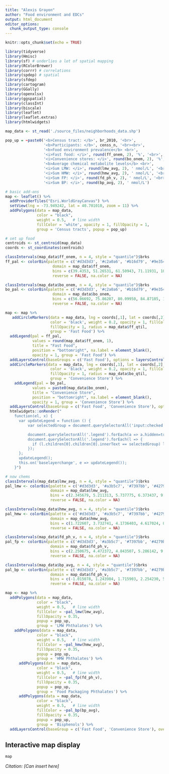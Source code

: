 ---
title: "Alexis Grayon"
author: "Food environment and EDCs"
output: html_document
editor_options: 
  chunk_output_type: console
---

<style type="text/css">
.main-container {
  max-width: 100% !important;
  margin: auto;
}
</style>

```{r setup, include=FALSE}
knitr::opts_chunk$set(echo = TRUE)
```

```{r, include = FALSE}
library(tidyverse)
library(Hmisc)
library(sf) # underlies a lot of spatial mapping
library(RColorBrewer)
library(corrr) # correlations
library(spdep) # spatial
library(sfdep)
library(cartogram)
library(GGally)
library(openxlsx)
library(ggspatial)
library(classInt)
library(biscale)
library(leaflet)
library(leaflet.extras)
library(htmlwidgets)
```

```{r, include = F}
map_data <- st_read('./source_files/neighborhoods_data.shp')

pop_up = ~paste0('<b>Census tract: </b>', br_2010, '<br>',
                 '<b>Participants: </b>', censs_n, '<br><br>',
                 '<b>Food environment prevalence</b> <br>',
                 '<i>Fast food: </i>', round(ff_onem, 2), '%', '<br>',
                 '<i>Convenience stores: </i>', round(bo_onem, 2), '%', '<br><br>',
                 '<b>Average chemical metabolite levels</b> <br>',
                 '<i>Sum LMW: </i>', round(lmw_avg, 2), ' nmol/L', '<br>',
                 '<i>Sum HMW: </i>', round(hmw_avg, 2), ' nmol/L', '<br>',
                 '<i>Sum FP: </i>', round(fd_ph_v, 2), ' nmol/L', '<br>',
                 '<i>Sum BP: </i>', round(bp_avg, 2), ' nmol/L')

# basic add-ons
map <- leaflet() %>% 
  addProviderTiles("Esri.WorldGrayCanvas") %>% 
  setView(lng = -73.949242, lat = 40.701010, zoom = 11) %>% 
  addPolygons(data = map_data,
              color = "black", 
              weight = 0.5,   # line width 
              fillColor = 'white', opacity = 1, fillOpacity = 1,
              group = 'Census tracts', popup = pop_up)

# set up food
centroids <- st_centroid(map_data)
coords <- st_coordinates(centroids)

classIntervals(map_data$ff_onem, n = 4, style = "quantile")$brks
ff_pal <- colorBin(palette = c('#d3d3d3', '#c2a0a6', '#b16d79', '#9e3547'),
                     domain = map_data$ff_onem,
                     bins = c(39.4353, 51.26531, 61.50943, 71.11931, 100.00),
                     reverse = FALSE, na.color = NA)

classIntervals(map_data$bo_onem, n = 4, style = "quantile")$brks
bo_pal <- colorBin(palette = c('#d3d3d3', '#c2a0a6', '#b16d79', '#9e3547'),
                     domain = map_data$bo_onem,
                     bins = c(56.06692, 75.86207, 80.09950, 84.87185, 100.00),
                     reverse = FALSE, na.color = NA)

map <- map %>% 
   addCircleMarkers(data = map_data, lng = coords[,1], lat = coords[,2],
                    color = 'black', weight = 0.2, opacity = 1, fillColor = ~ff_pal(map_data$ff_onem),
                    fillOpacity = 1, radius = map_data$ff_qtil,
                    group = 'Fast Food') %>% 
  addLegend(pal = ff_pal,
            values = round(map_data$ff_onem, 1),
            title = "Fast Food", 
            position = "bottomright", na.label = element_blank(),
            opacity = 1, group = 'Fast Food') %>% 
  addLayersControl(baseGroups = c('Fast Food'), options = layersControlOptions(collapsed = FALSE)) %>% 
  addCircleMarkers(data = map_data, lng = coords[,1], lat = coords[,2],
                    color = 'black', weight = 0.2, opacity = 1, fillColor = ~bo_pal(map_data$bo_onem),
                    fillOpacity = 1, radius = map_data$bo_qtil,
                    group = 'Convenience Store') %>% 
    addLegend(pal = bo_pal,
            values = paste0(map_data$bo_onem),
            title = "Convenience Store", 
            position = "bottomright", na.label = element_blank(),
            opacity = 1, group = 'Convenience Store') %>% 
  addLayersControl(baseGroup = c('Fast Food', 'Convenience Store'), options = layersControlOptions(collapsed = FALSE))  %>%
  htmlwidgets::onRender("
    function(el, x) {
      var updateLegend = function () {
          var selectedGroup = document.querySelectorAll('input:checked')[0].nextSibling.innerText.substr(1);

          document.querySelectorAll('.legend').forEach(a => a.hidden=true);
          document.querySelectorAll('.legend').forEach(l => {
            if (l.children[0].children[0].innerText == selectedGroup) l.hidden=false;
          });
      };
      updateLegend();
      this.on('baselayerchange', e => updateLegend());
    }")

# now chems
classIntervals(map_data$lmw_avg, n = 4, style = "quantile")$brks
pal_lmw <- colorBin(palette = c('#d3d3d3', '#a3b5c7', '#7397bb', '#4279b0'),
                    domain = map_data$lmw_avg,
                    bins = c(2.345679, 5.211313, 5.737775, 6.373437, 9.583487),
                    reverse = FALSE, na.color = NA)

classIntervals(map_data$hmw_avg, n = 4, style = "quantile")$brks
pal_hmw <- colorBin(palette = c('#d3d3d3', '#a3b5c7', '#7397bb', '#4279b0'),
                    domain = map_data$hmw_avg,
                    bins = c(1.722607, 3.732741, 4.1736403, 4.617024, 8.986433),
                    reverse = FALSE, na.color = NA)

classIntervals(map_data$fd_ph_v, n = 4, style = "quantile")$brks
pal_fp <- colorBin(palette = c('#d3d3d3', '#a3b5c7', '#7397bb', '#4279b0'),
                    domain = map_data$fd_ph_v,
                    bins = c(2.250675, 4.472372, 4.843507, 5.286142, 9.079501),
                    reverse = FALSE, na.color = NA)

classIntervals(map_data$bp_avg, n = 4, style = "quantile")$brks
pal_bp <- colorBin(palette = c('#d3d3d3', '#a3b5c7', '#7397bb', '#4279b0'),
                    domain = map_data$fd_ph_v,
                    bins = c(-1.015078, 1.243984, 1.715903, 2.254230, 5.750999),
                    reverse = FALSE, na.color = NA)

map <- map %>% 
  addPolygons(data = map_data,
              color = "black",
              weight = 0.5,   # line width 
              fillColor = ~pal_lmw(lmw_avg),
              fillOpacity = 0.35,
              popup = pop_up,
              group = 'LMW Phthalates') %>% 
    addPolygons(data = map_data,
              color = "black",
              weight = 0.5,   # line width 
              fillColor = ~pal_hmw(hmw_avg),
              fillOpacity = 0.35,
              popup = pop_up,
              group = 'HMW Phthalates') %>% 
      addPolygons(data = map_data,
              color = "black",
              weight = 0.5,   # line width 
              fillColor = ~pal_fp(fd_ph_v),
              fillOpacity = 0.35,
              popup = pop_up,
              group = 'Food Packaging Phthalates') %>% 
      addPolygons(data = map_data,
              color = "black",
              weight = 0.5,   # line width 
              fillColor = ~pal_bp(bp_avg),
              fillOpacity = 0.35,
              popup = pop_up,
              group = 'Bisphenols') %>% 
  addLayersControl(baseGroup = c('Fast Food', 'Convenience Store'), overlayGroups = c('LMW Phthalates', 'HMW Phthalates', 'Food Packaging Phthalates', 'Bisphenols'), options = layersControlOptions(collapsed = FALSE)) %>% hideGroup(c('HMW Phthalates', 'Food Packaging Phthalates', 'Bisphenols'))
```

## **Interactive map display**
```{r, echo=FALSE, out.width = '100%'}
map 
```

*Citation: [Can insert here]*
